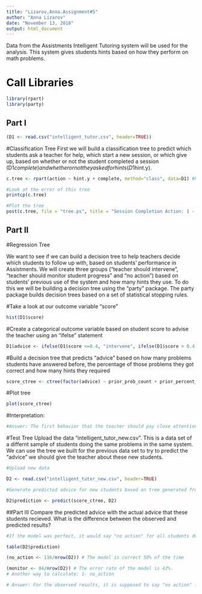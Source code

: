 ```yaml
---
title: "Lizarov,Anna.Assignment#5"
author: "Anna Lizarov"
date: "November 13, 2018"
output: html_document
---
```


Data from the Assistments Intelligent Tutoring system will be used for the analysis. This system gives students hints based on how they perform on math problems. 

# Call Libraries
```r
library(rpart)
library(party)
```
## Part I

```r
(D1 <- read.csv("intelligent_tutor.csv", header=TRUE))
```

#Classification Tree
First we will build a classification tree to predict which students ask a teacher for help, which start a new session, or which give up, based on whether or not the student completed a session (D1$complete) and whether or not they asked for hints (D1$hint.y). 
```r
c.tree <- rpart(action ~ hint.y + complete, method="class", data=D1) #Notice the standard R notion for a formula X ~ Y

#Look at the error of this tree
printcp(c.tree)
```
```r
#Plot the tree
post(c.tree, file = "tree.ps", title = "Session Completion Action: 1 - Ask teacher, 2 - Start new session, 3 - Give up")
```


## Part II

#Regression Tree

We want to see if we can build a decision tree to help teachers decide which students to follow up with, based on students' performance in Assistments. We will create three groups ("teacher should intervene", "teacher should monitor student progress" and "no action") based on students' previous use of the system and how many hints they use. To do this we will be building a decision tree using the "party" package. The party package builds decision trees based on a set of statistical stopping rules.

#Take a look at our outcome variable "score"
```r
hist(D1$score)
```

#Create a categorical outcome variable based on student score to advise the teacher using an "ifelse" statement
```r
D1$advice <- ifelse(D1$score <=0.4, "intervene", ifelse(D1$score > 0.4 & D1$score <=0.8, "monitor", "no action"))
```

#Build a decision tree that predicts "advice" based on how many problems students have answered before, the percentage of those problems they got correct and how many hints they required
```r
score_ctree <- ctree(factor(advice) ~ prior_prob_count + prior_percent_correct + hints, D1)
```

#Plot tree
```r
plot(score_ctree)
```

#Interpretation:
```r
#Answer: The first behavior that the teacher should pay close attention to the when the student is requesting at most 12 hints and answered less than 63% of problems correctly before the current session, and scored less than 81%. The second behavior is when a student asked for more than 12 hints and still scored less than 81%. In particular, for node 7, 60% of the students are classified into "monitor" group and 30% of the students are placed into "intervene" group. Likewise, for node 9, 60% of the students are classified into "monitor" group and 40% of the students are placed into "intervene" group. 
```

#Test Tree
Upload the data "intelligent_tutor_new.csv". This is a data set of a differnt sample of students doing the same problems in the same system. We can use the tree we built for the previous data set to try to predict the "advice" we should give the teacher about these new students. 

```r
#Upload new data

D2 <- read.csv("intelligent_tutor_new.csv", header=TRUE)

#Generate predicted advice for new students based on tree generated from old students

D2$prediction <- predict(score_ctree, D2)

```

##Part III
Compare the predicted advice with the actual advice that these students recieved. What is the difference between the observed and predicted results?
```r
#If the model was perfect, it would say "no action" for all students due to their score of 1. In other words, everyone scored higher than 80%. 

table(D2$prediction)

```
```r
(no_action <- 116/nrow(D2)) # The model is correct 58% of the time
```

```r
(monitor <- 84/nrow(D2)) # The error rate of the model is 42%. 
# Another way to calculate: 1- no_action
```

```r
# Answer: For the observed results, it is supposed to say "no action" for all students since this dataset represents those students that scored higher than 80%, which is indicated by their score of 1. The model predicted the advice correctly 58% of the time. However, the error rate of the model is 42% percent since 42% of the time, the predicted advice was "monitor". This suggests that this regression tree is not overfitted. In other words, it is more generalizable.   
```

